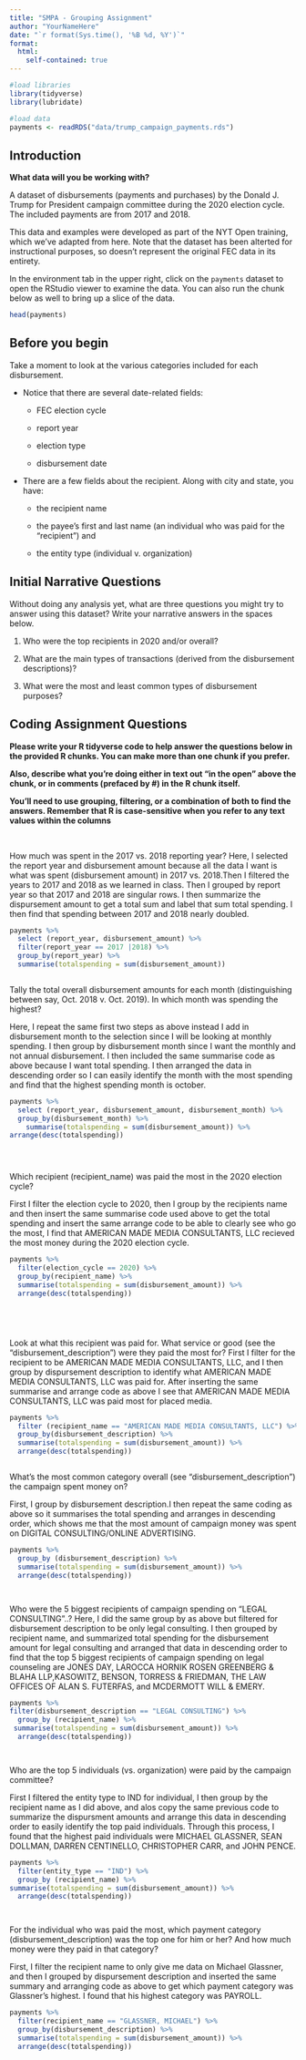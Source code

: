 ```yaml
---
title: "SMPA - Grouping Assignment"
author: "YourNameHere"
date: "`r format(Sys.time(), '%B %d, %Y')`"
format:
  html:
    self-contained: true
---
```


```r

#load libraries
library(tidyverse)
library(lubridate)

#load data
payments <- readRDS("data/trump_campaign_payments.rds")

```

## Introduction

**What data will you be working with?**

A dataset of disbursements (payments and purchases) by the Donald J. Trump for President campaign committee during the 2020 election cycle. The included payments are from 2017 and 2018.

This data and examples were developed as part of the NYT Open training, which we've adapted from here. Note that the dataset has been alterted for instructional purposes, so doesn't represent the original FEC data in its entirety.

In the environment tab in the upper right, click on the `payments` dataset to open the RStudio viewer to examine the data. You can also run the chunk below as well to bring up a slice of the data.

```r

head(payments)


```

## Before you begin

Take a moment to look at the various categories included for each disbursement.

-   Notice that there are several date-related fields:

    -   FEC election cycle

    -   report year

    -   election type

    -   disbursement date

-   There are a few fields about the recipient. Along with city and state, you have:

    -   the recipient name

    -   the payee's first and last name (an individual who was paid for the "recipient") and

    -   the entity type (individual v. organization)

## Initial Narrative Questions

Without doing any analysis yet, what are three questions you might try to answer using this dataset? Write your narrative answers in the spaces below.

1. Who were the top recipients in 2020 and/or overall? 

2.  What are the main types of transactions (derived from the disbursement descriptions)?

3.  What were the most and least common types of disbursement purposes?

## Coding Assignment Questions

**Please write your R tidyverse code to help answer the questions below in the provided R chunks. You can make more than one chunk if you prefer.**

**Also, describe what you're doing either in text out "in the open" above the chunk, or in comments (prefaced by #) in the R chunk itself.**

**You'll need to use grouping, filtering, or a combination of both to find the answers. Remember that R is case-sensitive when you refer to any text values within the columns**

<br>

How much was spent in the 2017 vs. 2018 reporting year?
Here, I selected the report year and disbursement amount because all the data I want is what was spent (disbursement amount) in 2017 vs. 2018.Then I filtered the years to 2017 and 2018 as we learned in class. Then I grouped by report year so that 2017 and 2018 are singular rows. I then summarize the dispursement amount to get a total sum and label that sum total spending. I then find that spending between 2017 and 2018 nearly doubled.

```r

payments %>%
  select (report_year, disbursement_amount) %>% 
  filter(report_year == 2017 |2018) %>% 
  group_by(report_year) %>% 
  summarise(totalspending = sum(disbursement_amount))



```

Tally the total overall disbursement amounts for each month (distinguishing between say, Oct. 2018 v. Oct. 2019). In which month was spending the highest?

Here, I repeat the same first two steps as above instead I add in disbursement month to the selection since I will be looking at monthly spending. I then group by disbursement month since I want the monthly and not annual disbursement. I then included the same summarise code as above because I want total spending. I then arranged the data in descending order so I can easily identify the month with the most spending and find that the highest spending month is october. 
```r

payments %>%
  select (report_year, disbursement_amount, disbursement_month) %>%
  group_by(disbursement_month) %>%
    summarise(totalspending = sum(disbursement_amount)) %>%
arrange(desc(totalspending))





```

Which recipient (recipient_name) was paid the most in the 2020 election cycle?

First I filter the election cycle to 2020, then I group by the recipients name and then insert the same summarise code used above to get the total spending and insert the same arrange code to be able to clearly see who go the most, I find that AMERICAN MADE MEDIA CONSULTANTS, LLC recieved the most money during the 2020 election cycle.

```r

payments %>%
  filter(election_cycle == 2020) %>%
  group_by(recipient_name) %>%
  summarise(totalspending = sum(disbursement_amount)) %>%
  arrange(desc(totalspending))






```

Look at what this recipient was paid for. What service or good (see the "disbursement_description") were they paid the most for?
First I filter for the recipient to be AMERICAN MADE MEDIA CONSULTANTS, LLC, and I then group by dispursement description to identify what AMERICAN MADE MEDIA CONSULTANTS, LLC was paid for. After inserting the same summarise and arrange code as above I see that AMERICAN MADE MEDIA CONSULTANTS, LLC was paid most for placed media. 
```r

payments %>%
  filter (recipient_name == "AMERICAN MADE MEDIA CONSULTANTS, LLC") %>%
  group_by(disbursement_description) %>%
  summarise(totalspending = sum(disbursement_amount)) %>%
  arrange(desc(totalspending))



```

What's the most common category overall (see "disbursement_description") the campaign spent money on?

First, I group by disbursement description.I then repeat the same coding as above so it summarises the total spending and arranges in descending order, which shows me that the most amount of campaign money was spent on DIGITAL CONSULTING/ONLINE ADVERTISING.

```r

payments %>%
  group_by (disbursement_description) %>%
  summarise(totalspending = sum(disbursement_amount)) %>%
  arrange(desc(totalspending))




```

Who were the 5 biggest recipients of campaign spending on "LEGAL CONSULTING"..?
Here, I did the same group by as above but filtered for disbursement description to be only legal consulting. I then grouped by recipient name, and summarized total spending for the disbursement amount for legal consulting and arranged that data in descending order to find that the top 5 biggest recipients of campaign spending on legal counseling are JONES DAY, LAROCCA HORNIK ROSEN GREENBERG & BLAHA LLP,KASOWITZ, BENSON, TORRESS & FRIEDMAN, THE LAW OFFICES OF ALAN S. FUTERFAS, and MCDERMOTT WILL & EMERY. 

```r

payments %>%
filter(disbursement_description == "LEGAL CONSULTING") %>%
  group_by (recipient_name) %>%
 summarise(totalspending = sum(disbursement_amount)) %>%
  arrange(desc(totalspending))




```


Who are the top 5 individuals (vs. organization) were paid by the campaign committee?

First I filtered the entity type to IND for individual, I then group by the recipient name as I did above, and alos copy the same previous code to summarize the dispursment amounts and arrange this data in descending order to easily identify the top paid individuals. Through this process, I found that the highest paid individuals were MICHAEL GLASSNER, SEAN DOLLMAN, DARREN CENTINELLO, CHRISTOPHER CARR, and JOHN PENCE.

```r

payments %>%
  filter(entity_type == "IND") %>%
  group_by (recipient_name) %>%
summarise(totalspending = sum(disbursement_amount)) %>%
  arrange(desc(totalspending))




```


For the individual who was paid the most, which payment category (disbursement_description) was the top one for him or her? And how much money were they paid in that category?

First, I filter the recipient name to only give me data on Michael Glassner, and then I grouped by dispursement description and inserted the same summary and arranging code as above to get which payment category was Glassner's highest. I found that his highest category was PAYROLL. 

```r

payments %>%
  filter(recipient_name == "GLASSNER, MICHAEL") %>%
  group_by(disbursement_description) %>%
  summarise(totalspending = sum(disbursement_amount)) %>%
  arrange(desc(totalspending))




```
